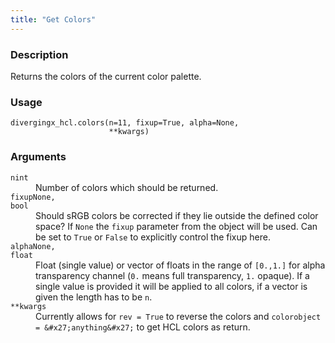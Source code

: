 ```yaml
---
title: "Get Colors"
---
```


### Description

Returns the colors of the current color palette.

### Usage

<pre><code class='language-python'>divergingx_hcl.colors(n=11, fixup=True, alpha=None,<br/>                      **kwargs)</code></pre>

### Arguments

<dl class="pyp-list param-list">
  <dt style = "white-space: nowrap; font-family: monospace; vertical-align: top">
   <code id="colorspace.palettes.divergingx_hcl.colors:n">n</code><code class="argument-class">int</code>
  </dt>
 <dd>Number of colors which should be returned.</dd>
  <dt style = "white-space: nowrap; font-family: monospace; vertical-align: top">
   <code id="colorspace.palettes.divergingx_hcl.colors:fixup">fixup</code><code class="argument-class">None, bool</code>
  </dt>
 <dd>Should sRGB colors be corrected if they lie
outside the defined color space?  If `None` the `fixup`
parameter from the object will be used. Can be set to `True` or
`False` to explicitly control the fixup here.</dd>
  <dt style = "white-space: nowrap; font-family: monospace; vertical-align: top">
   <code id="colorspace.palettes.divergingx_hcl.colors:alpha">alpha</code><code class="argument-class">None, float</code>
  </dt>
 <dd>Float (single value) or vector of floats in the
range of `[0.,1.]` for alpha transparency channel (`0.` means full
transparency, `1.` opaque).  If a single value is provided it will be
applied to all colors, if a vector is given the length has to be `n`.</dd>
  <dt style = "white-space: nowrap; font-family: monospace; vertical-align: top">
   <code id="colorspace.palettes.divergingx_hcl.colors:**kwargs">**kwargs</code>
  </dt>
 <dd>Currently allows for `rev = True` to reverse the colors and
`colorobject = &#x27;anything&#x27;` to get HCL colors as return.</dd>
</dl>
